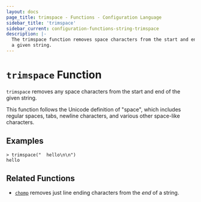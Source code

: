 ```yaml
---
layout: docs
page_title: trimspace - Functions - Configuration Language
sidebar_title: 'trimspace'
sidebar_current: configuration-functions-string-trimspace
description: |-
  The trimspace function removes space characters from the start and end of
  a given string.
---
```


# `trimspace` Function

`trimspace` removes any space characters from the start and end of the given
string.

This function follows the Unicode definition of "space", which includes
regular spaces, tabs, newline characters, and various other space-like
characters.

## Examples

```
> trimspace("  hello\n\n")
hello
```

## Related Functions

- [`chomp`](./chomp.html) removes just line ending characters from the _end_ of
  a string.
